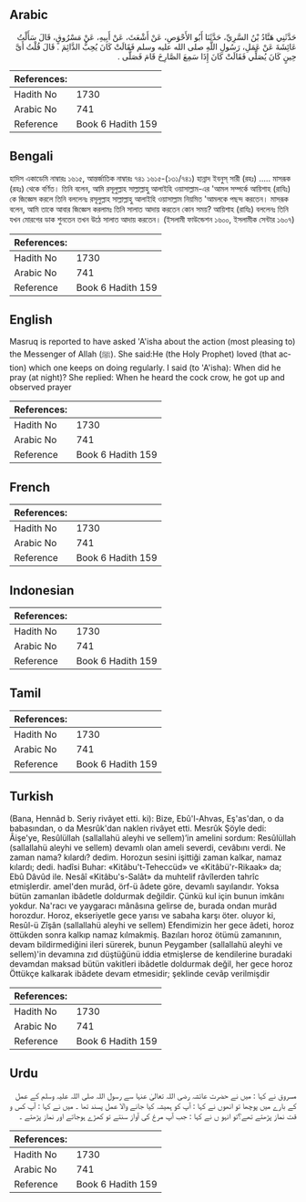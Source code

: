 ## Arabic


<div dir="rtl" lang="ar" style={{fontSize:'larger',backgroundColor:'#f8f9fa',padding:20}}>
حَدَّثَنِي هَنَّادُ بْنُ السَّرِيِّ، حَدَّثَنَا أَبُو الأَحْوَصِ، عَنْ أَشْعَثَ، عَنْ أَبِيهِ، عَنْ مَسْرُوقٍ، قَالَ سَأَلْتُ عَائِشَةَ عَنْ عَمَلِ، رَسُولِ اللَّهِ صلى الله عليه وسلم فَقَالَتْ كَانَ يُحِبُّ الدَّائِمَ ‏.‏ قَالَ قُلْتُ أَىَّ حِينٍ كَانَ يُصَلِّي فَقَالَتْ كَانَ إِذَا سَمِعَ الصَّارِخَ قَامَ فَصَلَّى ‏.‏
</div>
<div style={{backgroundColor:'#f8f9fa',padding:20, marginBottom: 10}}><table> <thead> <tr> <th>References:</th> <th></th> </tr> </thead> <tbody><tr><td>Hadith No</td><td>1730</td></tr><tr><td>Arabic No</td><td>741</td></tr><tr><td>Reference</td><td>Book 6 Hadith 159</td></tr></tbody></table></div>

## Bengali


<div dir="ltr" lang="bn" style={{fontSize:'larger',backgroundColor:'#f8f9fa',padding:20}}>
হাদিস একাডেমি নাম্বারঃ ১৬১৫, আন্তর্জাতিক নাম্বারঃ ৭৪১ ১৬১৫-(১৩১/৭৪১) হান্নাদ ইবনুস্ সারী (রহঃ) ..... মাসরূক (রহঃ) থেকে বর্ণিত। তিনি বলেন, আমি রসূলুল্লাহ সাল্লাল্লাহু আলাইহি ওয়াসাল্লাম-এর 'আমল সম্পর্কে আয়িশাহ (রাযিঃ) কে জিজ্ঞেস করলে তিনি বললেনঃ রসূলুল্লাহ সাল্লাল্লাহু আলাইহি ওয়াসাল্লাম নিয়মিত 'আমলকে পছন্দ করতেন। মাসরূক বলেন, আমি তাকে আবার জিজ্ঞেস করলামঃ তিনি সালাত আদায় করতেন কোন সময়? আয়িশাহ (রাযিঃ) বললেনঃ তিনি যখন মোরগের ডাক শুনতেন তখন উঠে সালাত আদায় করতেন। (ইসলামী ফাউন্ডেশন ১৬০০, ইসলামীক সেন্টার ১৬০৭)
</div>
<div style={{backgroundColor:'#f8f9fa',padding:20, marginBottom: 10}}><table> <thead> <tr> <th>References:</th> <th></th> </tr> </thead> <tbody><tr><td>Hadith No</td><td>1730</td></tr><tr><td>Arabic No</td><td>741</td></tr><tr><td>Reference</td><td>Book 6 Hadith 159</td></tr></tbody></table></div>

## English


<div dir="ltr" lang="en" style={{fontSize:'larger',backgroundColor:'#f8f9fa',padding:20}}>
Masruq is reported to have asked 'A'isha about the action (most pleasing to) the Messenger of Allah (ﷺ). She said:He (the Holy Prophet) loved (that action) which one keeps on doing regularly. I said (to 'A'isha): When did he pray (at night)? She replied: When he heard the cock crow, he got up and observed prayer
</div>
<div style={{backgroundColor:'#f8f9fa',padding:20, marginBottom: 10}}><table> <thead> <tr> <th>References:</th> <th></th> </tr> </thead> <tbody><tr><td>Hadith No</td><td>1730</td></tr><tr><td>Arabic No</td><td>741</td></tr><tr><td>Reference</td><td>Book 6 Hadith 159</td></tr></tbody></table></div>

## French


<div dir="ltr" lang="fr" style={{fontSize:'larger',backgroundColor:'#f8f9fa',padding:20}}>

</div>
<div style={{backgroundColor:'#f8f9fa',padding:20, marginBottom: 10}}><table> <thead> <tr> <th>References:</th> <th></th> </tr> </thead> <tbody><tr><td>Hadith No</td><td>1730</td></tr><tr><td>Arabic No</td><td>741</td></tr><tr><td>Reference</td><td>Book 6 Hadith 159</td></tr></tbody></table></div>

## Indonesian


<div dir="ltr" lang="id" style={{fontSize:'larger',backgroundColor:'#f8f9fa',padding:20}}>

</div>
<div style={{backgroundColor:'#f8f9fa',padding:20, marginBottom: 10}}><table> <thead> <tr> <th>References:</th> <th></th> </tr> </thead> <tbody><tr><td>Hadith No</td><td>1730</td></tr><tr><td>Arabic No</td><td>741</td></tr><tr><td>Reference</td><td>Book 6 Hadith 159</td></tr></tbody></table></div>

## Tamil


<div dir="ltr" lang="ta" style={{fontSize:'larger',backgroundColor:'#f8f9fa',padding:20}}>

</div>
<div style={{backgroundColor:'#f8f9fa',padding:20, marginBottom: 10}}><table> <thead> <tr> <th>References:</th> <th></th> </tr> </thead> <tbody><tr><td>Hadith No</td><td>1730</td></tr><tr><td>Arabic No</td><td>741</td></tr><tr><td>Reference</td><td>Book 6 Hadith 159</td></tr></tbody></table></div>

## Turkish


<div dir="ltr" lang="tr" style={{fontSize:'larger',backgroundColor:'#f8f9fa',padding:20}}>
(Bana, Hennâd b. Seriy rivâyet etti. ki): Bize, Ebû'l-Ahvas, Eş'as'dan, o da babasından, o da Mesrûk'dan naklen rivâyet etti. Mesrûk Şöyle dedi: Âişe'ye, Resûlüllah (sallallahü aleyhi ve sellem)’in amelini sordum: Resûlüllah (sallallahü aleyhi ve sellem) devamlı olan ameli severdi, cevâbını verdi. Ne zaman nama? kılardı? dedim. Horozun sesini işittiği zaman kalkar, namaz kılardı; dedi. hadîsi Buhar: «Kitâbu't-Teheccüd» ve «Kitâbü'r-Rikaak» da; Ebû Dâvûd ile. Nesâî «Kitâbu's-Salât» da muhtelif râvîlerden tahrîc etmişlerdir. amel'den murâd, örf-ü âdete göre, devamlı sayılandır. Yoksa bütün zamanlan ibâdetle doldurmak değildir. Çünkü kul için bunun imkânı yokdur. Na'racı ve yaygaracı mânâsına gelirse de, burada ondan murâd horozdur. Horoz, ekseriyetle gece yarısı ve sabaha karşı öter. oluyor ki, Resûl-ü Zîşân (sallallahü aleyhi ve sellem) Efendimizin her gece âdeti, horoz öttükden sonra kalkıp namaz kılmakmiş. Bazıları horoz ötümü zamanının, devam bildirmediğini ileri sürerek, bunun Peygamber (sallallahü aleyhi ve sellem)'in devamına zıd düştüğünü iddia etmişlerse de kendilerine buradaki devamdan maksad bütün vakitleri ibâdetle doldurmak değil, her gece horoz Öttükçe kalkarak ibâdete devam etmesidir; şeklinde cevâp verilmişdir
</div>
<div style={{backgroundColor:'#f8f9fa',padding:20, marginBottom: 10}}><table> <thead> <tr> <th>References:</th> <th></th> </tr> </thead> <tbody><tr><td>Hadith No</td><td>1730</td></tr><tr><td>Arabic No</td><td>741</td></tr><tr><td>Reference</td><td>Book 6 Hadith 159</td></tr></tbody></table></div>

## Urdu


<div dir="rtl" lang="ur" style={{fontSize:'larger',backgroundColor:'#f8f9fa',padding:20}}>
مسروق نے کہا : میں نے حضرت عائشہ رضی اللہ تعالیٰ عنہا سے رسول اللہ صلی اللہ علیہ وسلم کے عمل کے بارے میں پوچھا تو انھوں نے کہا : آپ کو ہمیشہ کیا جانے والا عمل پسند تھا ۔ میں نے کہا : آپ کس و قت نماز پڑھتے تھے؟تو انہو ں نے کہا : جب آپ مرغ کی آواز سنتے تو کھڑے ہوجاتے اور نماز پڑھتے ۔
</div>
<div style={{backgroundColor:'#f8f9fa',padding:20, marginBottom: 10}}><table> <thead> <tr> <th>References:</th> <th></th> </tr> </thead> <tbody><tr><td>Hadith No</td><td>1730</td></tr><tr><td>Arabic No</td><td>741</td></tr><tr><td>Reference</td><td>Book 6 Hadith 159</td></tr></tbody></table></div>